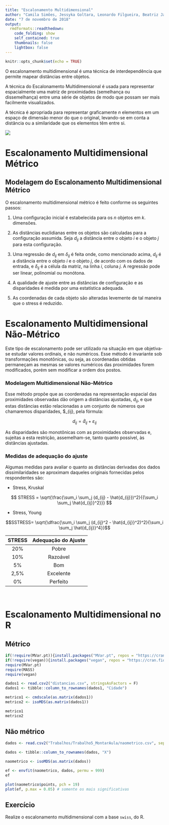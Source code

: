 ---
title: "Escalonamento Multidimensional"
author: "Camila Simões, Jessyka Goltara, Leonardo Filgueira, Beatriz Jardim"
date: "7 de novembro de 2018"
output: 
  rmdformats::readthedown:
    code_folding: show
    self_contained: true
    thumbnails: false
    lightbox: false
---

```{r setup, include=FALSE}
knitr::opts_chunk$set(echo = TRUE)
```

O escalonamento multidimensional é uma técnica de interdependência que permite mapear distâncias entre objetos.

A técnica do Escalonamento Multidimensional é usada para representar espacialmente uma matriz de proximidades (semelhança ou dissemelhança) entre uma série de objetos de modo que possam ser mais facilmente visualizados. 

A técnica é apropriada para representar graficamente $n$ elementos em um espaço de dimensão menor do que o original, levando-se  em conta  a  distância ou a similaridade que os elementos têm entre si.

![](emd.png)

# Escalonamento Multidimensional Métrico

## Modelagem do Escalonamento Multidimensional Métrico

O escalonamento multidimensional métrico é feito conforme os seguintes passos:

1. Uma configuração inicial é estabelecida para os $n$ objetos em $k$.  dimensões.

2. As distâncias euclidianas entre os objetos são calculadas para a configuração assumida. Seja $d_{ij}$ a distância entre o objeto $i$ e o objeto $j$ para esta configuração.

3. Uma regressão de $d_{ij}$ em $\delta_{ij}$ é feita onde, como mencionado acima, $d_{ij}$ é a distância entre o objeto $i$ e o objeto $j$, de acordo com os dados de entrada, e $\delta_{ij}$ é a célula da matriz, na linha $i$, coluna $j$. A regressão pode ser linear, polinomial ou monótona.

4. A qualidade de ajuste entre as distâncias de configuração e as disparidades é medida por uma estatística adequada.

5. As coordenadas de cada objeto são alteradas levemente de tal maneira que o stress é reduzido.

# Escalonamento Multidimensional Não-Métrico

Este tipo de escalonamento pode ser utilizado na situação em que objetiva-se estudar valores ordinais, e não numéricos. Esse método é invariante sob transformações monotônicas, ou seja, as coordenadas obtidas permaneçam as mesmas
se valores numéricos das proximidades forem modificados, porém sem modificar a ordem dos postos.

### Modelagem Multidimensional Não-Métrico

Esse  método  propõe  que  as  coordenadas  na representação espacial das proximidades observadas dão origem a distâncias ajustadas, $d_{ij}$, e que estas  distâncias  estão  relacionadas  a  um  conjunto  de  números que chamaremos disparidades, $\hat{d}_{ij},  pela  fórmula:

$$d_{ij} = \hat{d}_{ij} + \varepsilon_{ij}$$

As disparidades são monotônicas com as proximidades observadas e, sujeitas a esta restrição, assemelham-se, tanto quanto possível, às distâncias  ajustadas. 

### Medidas de adequação do ajuste

Algumas medidas para avaliar o quanto as distâncias derivadas dos dados dissimilaridades se aproximam daqueles originais fornecidas pelos respondentes são:

- Stress, Kruskal

$$ STRESS = \sqrt{\frac{\sum_i \sum_j (d_{ij} - \hat{d_{ij}})^2}{{\sum_i \sum_j \hat{d_{ij}}^2}}} $$

- Stress, Young

$$SSTRESS= \sqrt{\dfrac{\sum_i \sum_j (d_{ij}^2 - \hat{d_{ij}}^2)^2}{\sum_i \sum_j \hat{d_{ij}}^4}}$$

<center>
| STRESS | Adequação do Ajuste |
|:------:|:-------------------:|
|   20\% |        Pobre        |
|  10\%  |       Razoável      |
|   5\%  |         Bom         |
|  2,5\% |      Excelente      |
|   0\%  |       Perfeito      |
</center>

&nbsp;

# Escalonamento Multidimensional no R

## Métrico

```{r warning=FALSE, message=FALSE}
if(!require(MVar.pt)){install.packages("MVar.pt", repos = "https://cran.fiocruz.br/")}
if(!require(vegan)){install.packages("vegan", repos = "https://cran.fiocruz.br/")}
require(MVar.pt)
require(MASS)
require(vegan)
```

```{r}
dados1 <- read.csv2("distancias.csv", stringsAsFactors = F)
dados1 <- tibble::column_to_rownames(dados1, "Cidade")

metrico1 <- cmdscale(as.matrix(dados1))
metrico2 <- isoMDS(as.matrix(dados1))

metrico1
metrico2
```

## Não métrico

```{r}
dados <- read.csv2("Trabalhos/Trabalho5_MontarAula/naometrico.csv", sep = ",")

dados <- tibble::column_to_rownames(dados, "X")

naometrico <- isoMDS(as.matrix(dados))

ef <- envfit(naometrico, dados, permu = 999)
ef

plot(naometrico$points, pch = 19)
plot(ef, p.max = 0.05) # somente os mais significativas
```

## Exercício

Realize o escalonamento multidimensional com a base `swiss`, do R.